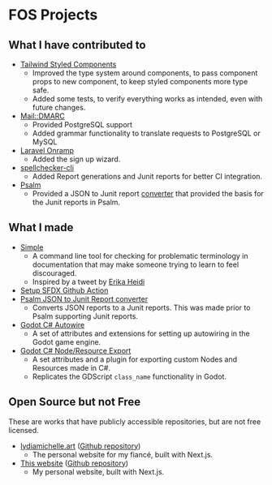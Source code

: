 

<div className="flex space-x-10 items-center w-full">
<Undraw name="proud_coder" className="h-48" />

# FOS Projects

</div>

## What I have contributed to

- [Tailwind Styled Components](https://github.com/MathiasGilson/Tailwind-Styled-Component)
    - Improved the type system around components, to pass component props to new component, to keep styled components more type safe.
    - Added some tests, to verify everything works as intended, even with future changes.
- [Mail::DMARC](https://github.com/msimerson/mail-dmarc)
    - Provided PostgreSQL support
    - Added grammar functionality to translate requests to PostgreSQL or MySQL
- [Laravel Onramp](https://github.com/tightenco/onramp)
    - Added the sign up wizard.
- [spellchecker-cli](https://github.com/m50/spellchecker-cli)
    - Added Report generations and Junit reports for better CI integration.
- [Psalm](https://github.com/vimeo/psalm)
    - Provided a JSON to Junit report [converter](https://github.com/m50/psalm-json-to-junit)
        that provided the basis for the Junit reports in Psalm.

## What I made

- [Simple](https://github.com/m50/simple)
    - A command line tool for checking for problematic terminology in documentation
        that may make someone trying to learn to feel discouraged.
    - Inspired by a tweet by [Erika Heidi](https://twitter.com/erikaheidi/status/1224292904283201536?s=20)
- [Setup SFDX Github Action](https://github.com/m50/setup-sfdx-action)
- [Psalm JSON to Junit Report converter](https://github.com/m50/psalm-json-to-junit)
    - Converts JSON reports to a Junit reports. This was made prior to Psalm supporting Junit reports.
- [Godot C# Autowire](https://github.com/m50/Godot-CSharp-Autowire)
    - A set of attributes and extensions for setting up autowiring in the Godot game engine.
- [Godot C# Node/Resource Export](https://github.com/m50/Godot-CSharp-Node-Exports)
    - A set attributes and a plugin for exporting custom Nodes and Resources made in C#.
    - Replicates the GDScript `class_name` functionality in Godot.

<div className="flex space-x-10 items-center w-full mt-20">
<Undraw name="completing" className="h-48" />

<section>

# Open Source but not Free

These are works that have publicly accessible repositories, but are not free licensed.

</section>
</div>

- [lydiamichelle.art](https://lydiamichelle.art/) ([Github repository](https://github.com/m50/lydiamichelle.com))
    - The personal website for my fiancé, built with Next.js.
- [This website](https://clardy.eu/) ([Github repository](https://github.com/m50/clardy.eu))
    - My personal website, built with Next.js.


